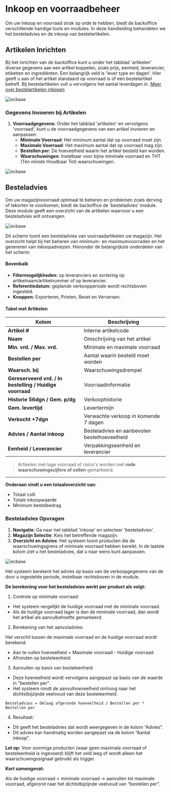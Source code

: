 # Inkoop en voorraadbeheer

Om uw inkoop en voorraad strak op orde te hebben, biedt de backoffice verschillende handige tools en modules. In deze handleiding behandelen we het besteladvies en de inkoop van bestelartikelen.

## Artikelen Inrichten

Bij het inrichten van de backoffice kunt u onder het tabblad 'artikelen' diverse gegevens aan een artikel koppelen, zoals prijs, eenheid, leverancier, etiketten en ingrediënten. Een belangrijk veld is 'lever type en dagen'. Hier geeft u aan of het artikel standaard op voorraad is of een bestelartikel betreft. Bij bestelartikelen vult u vervolgens het aantal leverdagen in.
[Meer over bestelartikelen inkopen](/kennisbank/inkoop/bestelartikelen)

![ecbase](/images/inkoop/besteladvies/Afbeelding1.png)

### Gegevens Invoeren bij Artikelen

1. **Voorraadgegevens**: Onder het tabblad 'artikelen' en vervolgens 'voorraad', kunt u de voorraadgegevens van een artikel invoeren en aanpassen:
   - **Minimale Voorraad**: Het minimum aantal dat op voorraad moet zijn.
   - **Maximale Voorraad**: Het maximum aantal dat op voorraad mag zijn.
   - **Bestellen per**: De hoeveelheid waarin het artikel besteld kan worden.
   - **Waarschuwingen**: Instelbaar voor bijna minimale voorraad en THT (Ten minste Houdbaar Tot) waarschuwingen.

![ecbase](/images/inkoop/besteladvies/Afbeelding4.png)

## Besteladvies

Om uw magazijnvoorraad optimaal te beheren en problemen zoals derving of tekorten te voorkomen, biedt de backoffice de 'besteladvies' module. Deze module geeft een overzicht van de artikelen waarvoor u een besteladvies wilt ontvangen.

![ecbase](/images/inkoop/besteladvies/Afbeelding6.png)

Dit scherm toont een besteladvies van voorraadartikelen uw magazijn. Het overzicht helpt bij het beheren van minimum- en maximumvoorraden en het genereren van inkoopadviezen. Hieronder de belangrijkste onderdelen van het scherm:

#### Bovenbalk

- **Filtermogelijkheden:** op leveranciers en sortering op artikelnaam/artikelnummer of op leverancier.
- **Referentiedatum:** geplande verkoopperiode wordt rechtsboven ingesteld.
- **Knoppen:** Exporteren, Printen, Reset en Verversen.

#### Tabel met Artikelen

| Kolom                                                    | Beschrijving                                 |
| -------------------------------------------------------- | -------------------------------------------- |
| **Artikel #**                                            | Interne artikelcode                          |
| **Naam**                                                 | Omschrijving van het artikel                 |
| **Min. vrd. / Max. vrd.**                                | Minimale en maximale voorraad                |
| **Bestellen per**                                        | Aantal waarin besteld moet worden            |
| **Waarsch. bij**                                         | Waarschuwingsdrempel                         |
| **Gereserveerd vrd. / In bestelling / Huidige voorraad** | Voorraadinformatie                           |
| **Historie 56dgn / Gem. p/dg**                           | Verkoophistorie                              |
| **Gem. levertijd**                                       | Levertermijn                                 |
| **Verkocht +7dgn**                                       | Verwachte verkoop in komende 7 dagen         |
| **Advies / Aantal inkoop**                               | Besteladvies en aanbevolen bestelhoeveelheid |
| **Eenheid / Leverancier**                                | Verpakkingseenheid en leverancier            |

> Artikelen met lage voorraad of risico's worden met **rode waarschuwingscijfers of cellen** gemarkeerd.

---

**Onderaan vindt u een totaaloverzicht van:**

- Totaal colli
- Totale inkoopwaarde
- Minimum bestelbedrag

### Besteladvies Opvragen

1. **Navigatie**: Ga naar het tabblad 'inkoop' en selecteer 'besteladvies'.
2. **Magazijn Selectie**: Kies het betreffende magazijn.
3. **Overzicht en Advies**: Het systeem toont producten die de waarschuwingsgrens of minimale voorraad hebben bereikt. In de laatste kolom ziet u het besteladvies, dat u naar wens kunt aanpassen.

![ecbase](/images/inkoop/besteladvies/Afbeelding5.png)

Het systeem berekent het advies op basis van de verkoopgegevens van de door u ingestelde periode, instelbaar rechtsboven in de module.

**De berekening voor het besteladvies werkt per product als volgt:**

1. Controle op minimale voorraad:

- Het systeem vergelijkt de huidige voorraad met de minimale voorraad.
- Als de huidige voorraad lager is dan de minimale voorraad, dan wordt het artikel als aanvulbehoefte gemarkeerd.

2. Berekening van het aanvuladvies:

Het verschil tussen de maximale voorraad en de huidige voorraad wordt berekend:

- Aan te vullen hoeveelheid = Maximale voorraad - Huidige voorraad
- Afronden op besteleenheid:

3. Aanvullen op basis van besteleenheid:

- Deze hoeveelheid wordt vervolgens aangepast op basis van de waarde in "bestellen per".
- Het systeem rondt de aanvulhoeveelheid omhoog naar het dichtstbijzijnde veelvoud van deze besteleenheid:

`Besteladvies = Omlaag afgeronde hoeveelheid / Bestellen per * Bestellen per`

4. Resultaat:

- Dit geeft het besteladvies dat wordt weergegeven in de kolom “Advies”.
- Dit advies kan handmatig worden aangepast via de kolom “Aantal inkoop”.

**Let op:** Voor sommige producten (waar geen maximale voorraad of besteleenheid is ingevoerd) blijft het veld leeg of wordt alleen het waarschuwingssignaal gebruikt als trigger.

**Kort samengevat:**

Als de huidige voorraad < minimale voorraad → aanvullen tot maximale voorraad, afgerond naar het dichtstbijzijnde veelvoud van “bestellen per”.
